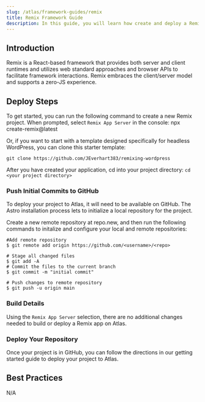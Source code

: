 ```yaml
---
slug: /atlas/framework-guides/remix
title: Remix Framework Guide
description: In this guide, you will learn how create and deploy a Remix application on the Atlas hosting platform. 
---
```

## Introduction 
Remix is a React-based framework that provides both server and client runtimes and utilizes web standard approaches and browser APIs to facilitate framework interactions. Remix embraces the client/server model and supports a zero-JS experience.

## Deploy Steps

To get started, you can run the following command to create a new Remix project. When prompted, select `Remix App Server` in the console:
npx create-remix@latest

Or, if you want to start with a template designed specifically for headless WordPress, you can clone this starter template:

`git clone https://github.com/JEverhart383/remixing-wordpress`

After you have created your application, cd into your project directory:
`cd <your project directory>`
### Push Initial Commits to GitHub

To deploy your project to Atlas, it will need to be available on GitHub. The Astro installation process lets to initialize a local repository for the project.

Create a new remote repository at repo.new, and then run the following commands to initalize and configure your local and remote repositories:
  
```
#Add remote repository
$ git remote add origin https://github.com/<username>/<repo>

# Stage all changed files
$ git add -A
# Commit the files to the current branch
$ git commit -m "initial commit"

# Push changes to remote repository
$ git push -u origin main
```
### Build Details 
Using the `Remix App Server` selection, there are no additional changes needed to build or deploy a Remix app on Atlas.
### Deploy Your Repository
Once your project is in GitHub, you can follow the directions in our getting started guide to deploy your project to Atlas.
  
## Best Practices 
N/A

